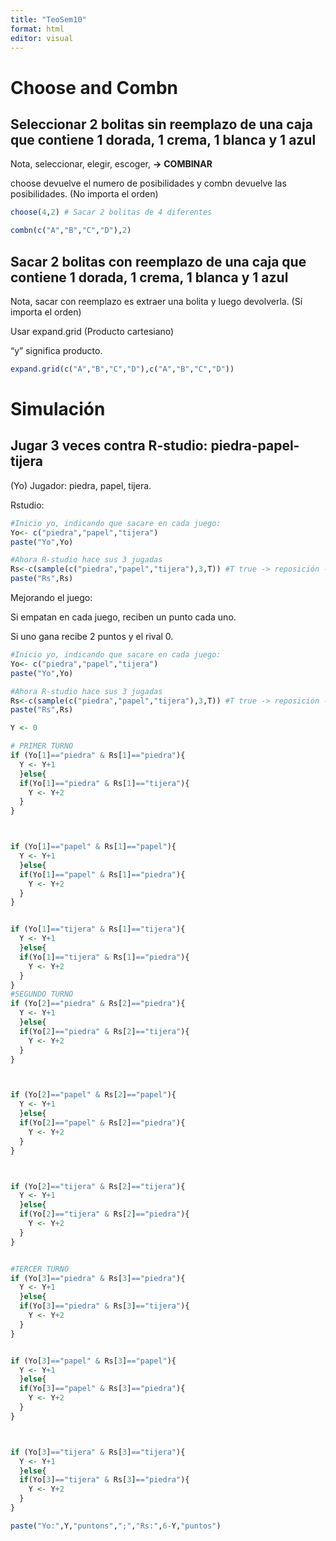 ```yaml
---
title: "TeoSem10"
format: html
editor: visual
---
```


# Choose and Combn

## Seleccionar 2 bolitas sin reemplazo de una caja que contiene 1 dorada, 1 crema, 1 blanca y 1 azul

Nota, seleccionar, elegir, escoger, **-\>** **COMBINAR**

choose devuelve el numero de posibilidades y combn devuelve las posibilidades. (No importa el orden)

```r
choose(4,2) # Sacar 2 bolitas de 4 diferentes
```

```r
combn(c("A","B","C","D"),2)
```

## Sacar 2 bolitas con reemplazo de una caja que contiene 1 dorada, 1 crema, 1 blanca y 1 azul

Nota, sacar con reemplazo es extraer una bolita y luego devolverla. (Sí importa el orden)

Usar expand.grid (Producto cartesiano)

"y" significa producto.

```r
expand.grid(c("A","B","C","D"),c("A","B","C","D"))
```

# Simulación

## Jugar 3 veces contra R-studio: piedra-papel-tijera

(Yo) Jugador: piedra, papel, tijera.

Rstudio:

```r
#Inicio yo, indicando que sacare en cada juego:
Yo<- c("piedra","papel","tijera")
paste("Yo",Yo)

#Ahora R-studio hace sus 3 jugadas
Rs<-c(sample(c("piedra","papel","tijera"),3,T)) #T true -> reposición -> se puede repetir
paste("Rs",Rs)
```

Mejorando el juego:

Si empatan en cada juego, reciben un punto cada uno.

Si uno gana recibe 2 puntos y el rival 0.

```r
#Inicio yo, indicando que sacare en cada juego:
Yo<- c("piedra","papel","tijera")
paste("Yo",Yo)

#Ahora R-studio hace sus 3 jugadas
Rs<-c(sample(c("piedra","papel","tijera"),3,T)) #T true -> reposición -> se puede repetir
paste("Rs",Rs)

Y <- 0

# PRIMER TURNO
if (Yo[1]=="piedra" & Rs[1]=="piedra"){
  Y <- Y+1
  }else{
  if(Yo[1]=="piedra" & Rs[1]=="tijera"){
    Y <- Y+2
  }
}



if (Yo[1]=="papel" & Rs[1]=="papel"){
  Y <- Y+1
  }else{
  if(Yo[1]=="papel" & Rs[1]=="piedra"){
    Y <- Y+2
  }
}


if (Yo[1]=="tijera" & Rs[1]=="tijera"){
  Y <- Y+1
  }else{
  if(Yo[1]=="tijera" & Rs[1]=="piedra"){
    Y <- Y+2
  }
}
#SEGUNDO TURNO
if (Yo[2]=="piedra" & Rs[2]=="piedra"){
  Y <- Y+1
  }else{
  if(Yo[2]=="piedra" & Rs[2]=="tijera"){
    Y <- Y+2
  }
}



if (Yo[2]=="papel" & Rs[2]=="papel"){
  Y <- Y+1
  }else{
  if(Yo[2]=="papel" & Rs[2]=="piedra"){
    Y <- Y+2
  }
}



if (Yo[2]=="tijera" & Rs[2]=="tijera"){
  Y <- Y+1
  }else{
  if(Yo[2]=="tijera" & Rs[2]=="piedra"){
    Y <- Y+2
  }
}


#TERCER TURNO
if (Yo[3]=="piedra" & Rs[3]=="piedra"){
  Y <- Y+1
  }else{
  if(Yo[3]=="piedra" & Rs[3]=="tijera"){
    Y <- Y+2
  }
}


if (Yo[3]=="papel" & Rs[3]=="papel"){
  Y <- Y+1
  }else{
  if(Yo[3]=="papel" & Rs[3]=="piedra"){
    Y <- Y+2
  }
}



if (Yo[3]=="tijera" & Rs[3]=="tijera"){
  Y <- Y+1
  }else{
  if(Yo[3]=="tijera" & Rs[3]=="piedra"){
    Y <- Y+2
  }
}

paste("Yo:",Y,"puntons",";","Rs:",6-Y,"puntos")

```
